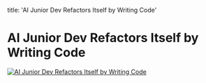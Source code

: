 title: 'AI Junior Dev Refactors Itself by Writing Code'

# AI Junior Dev Refactors Itself by Writing Code

[![AI Junior Dev Refactors Itself by Writing Code](http://img.youtube.com/vi/lHFgygKEptY/0.jpg)](http://www.youtube.com/watch?v=lHFgygKEptY "AI Junior Dev Refactors Itself by Writing Code")